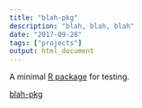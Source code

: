 ```yaml
---
title: "blah-pkg"
description: "blah, blah, blah"
date: "2017-09-28"
tags: ["projects"]
output: html_document
---
```


A minimal [R package](http://r-pkgs.had.co.nz/) for testing.

[blah-pkg](https://github.com/curtisalexander/blah-pkg)
